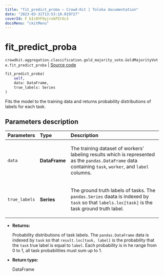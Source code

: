 ```yaml
---
title: "fit_predict_proba — Crowd-Kit | Toloka documentation"
date: "2023-03-31T13:53:10.019727"
coverId: F_bIcOYF9yjrxkPZrXc3
docsMenu: "ckitMenu"
---
```


# fit_predict_proba

`crowdkit.aggregation.classification.gold_majority_vote.GoldMajorityVote.fit_predict_proba` | [Source code](https://github.com/Toloka/crowd-kit/blob/v1.2.1/crowdkit/aggregation/classification/gold_majority_vote.py#L136)

```python
fit_predict_proba(
    self,
    data: DataFrame,
    true_labels: Series
)
```

Fits the model to the training data and returns probability distributions of labels for each task.

## Parameters description

| Parameters | Type | Description |
| :----------| :----| :-----------|
`data`|**DataFrame**|<p>The training dataset of workers' labeling results which is represented as the `pandas.DataFrame` data containing `task`, `worker`, and `label` columns.</p>
`true_labels`|**Series**|<p>The ground truth labels of tasks. The `pandas.Series` daata is indexed by `task` so that `labels.loc[task]` is the task ground truth label.</p>

* **Returns:**

  Probability distributions of task labels.
The `pandas.DataFrame` data is indexed by `task` so that `result.loc[task, label]` is the probability that the `task` true label is equal to `label`.
Each probability is in he range from 0 to 1, all task probabilities must sum up to 1.

* **Return type:**

  DataFrame